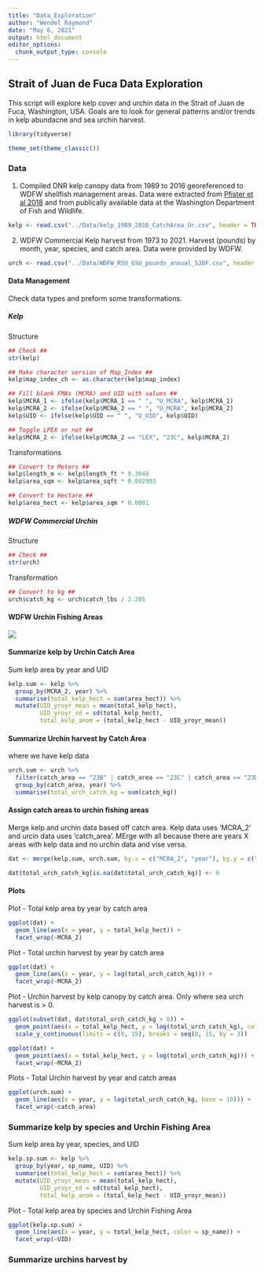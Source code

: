 ```yaml
---
title: "Data_Exploration"
author: "Wendel Raymond"
date: "May 6, 2021"
output: html_document
editor_options: 
  chunk_output_type: console
---
```

## Strait of Juan de Fuca Data Exploration
This script will explore kelp cover and urchin data in the Strait of Juan de Fuca, Washington, USA. Goals are to look for general patterns and/or trends in kelp abundacne and sea urchin harvest.

```r
library(tidyverse)

theme_set(theme_classic())
```

### Data
1) Compiled DNR kelp canopy data from 1989 to 2016 georeferenced to WDFW shellfish management areas. Data were extracted from [Pfister et al 2018](https://besjournals.onlinelibrary.wiley.com/doi/full/10.1111/1365-2745.12908) and from publically available data at the Washington Department of Fish and Wildlife.

```r
kelp <- read.csv("../Data/kelp_1989_2016_CatchArea_Ur.csv", header = TRUE, stringsAsFactors = FALSE)
```

2) WDFW Commercial Kelp harvest from 1973 to 2021. Harvest (pounds) by month, year, species, and catch area. Data were provided by WDFW.

```r
urch <- read.csv("../Data/WDFW_RSU_GSU_pounds_annual_SJDF.csv", header = TRUE, stringsAsFactors = FALSE)
```


#### Data Management
Check data types and preform some transformations.

##### Kelp
Structure
```r
## Check ##
str(kelp)

## Make character version of Map_Index ##
kelp$map_index_ch <- as.character(kelp$map_index)

## Fill blank FMAs (MCRA) and UID with values ##
kelp$MCRA_1 <- ifelse(kelp$MCRA_1 == " ", "U_MCRA", kelp$MCRA_1)
kelp$MCRA_2 <- ifelse(kelp$MCRA_2 == " ", "U_MCRA", kelp$MCRA_2)
kelp$UID <- ifelse(kelp$UID == " ", "U_UID", kelp$UID)

## Toggle LPEX or not ##
kelp$MCRA_2 <- ifelse(kelp$MCRA_2 == "LEX", "23C", kelp$MCRA_2)
```

Transformations
```r
## Convert to Meters ##
kelp$length_m <- kelp$length_ft * 0.3048
kelp$area_sqm <- kelp$area_sqft * 0.092903

## Convert to Hectare ##
kelp$area_hect <- kelp$area_sqm * 0.0001
```

##### WDFW Commercial Urchin

Structure
```r
## Check ##
str(urch)
```

Transformation
```r
## Convert to kg ##
urch$catch_kg <- urch$catch_lbs / 2.205
```

#### WDFW Urchin Fishing Areas
![](https://wdfw.wa.gov/sites/default/files/styles/page_body_full_width/public/2019-02/urchin.jpg?itok=rIFNmA9l)

#### Summarize kelp by Urchin Catch Area

Sum kelp area by year and UID
```r
kelp.sum <- kelp %>% 
  group_by(MCRA_2, year) %>% 
  summarise(total_kelp_hect = sum(area_hect)) %>% 
  mutate(UID_yroyr_mean = mean(total_kelp_hect),
         UID_yroyr_sd = sd(total_kelp_hect),
         total_kelp_anom = (total_kelp_hect - UID_yroyr_mean))
```

#### Summarize Urchin harvest by Catch Area
where we have kelp data
```r
urch.sum <- urch %>% 
  filter(catch_area == "23B" | catch_area == "23C" | catch_area == "23D" | catch_area == "29") %>% 
  group_by(catch_area, year) %>%
  summarise(total_urch_catch_kg = sum(catch_kg))
```

#### Assign catch areas to urchin fishing areas
Merge kelp and urchin data based off catch area. Kelp data uses 'MCRA_2' and urcin data uses 'catch_area'. MErge with all because there are years X areas with kelp data and no urchin data and vise versa.
```r
dat <- merge(kelp.sum, urch.sum, by.x = c("MCRA_2", "year"), by.y = c("catch_area", "year"), all = TRUE)

dat$total_urch_catch_kg[is.na(dat$total_urch_catch_kg)] <- 0
```

#### Plots

Plot - Total kelp area by year by catch area
```r
ggplot(dat) +
  geom_line(aes(x = year, y = total_kelp_hect)) +
  facet_wrap(~MCRA_2)
```

Plot - Total urchin harvest by year by catch area
```r
ggplot(dat) +
  geom_line(aes(x = year, y = log(total_urch_catch_kg))) +
  facet_wrap(~MCRA_2)
```

Plot - Urchin harvest by kelp canopy by catch area. Only where sea urch harvest is > 0.
```r
ggplot(subset(dat, dat$total_urch_catch_kg > 0)) +
  geom_point(aes(x = total_kelp_hect, y = log(total_urch_catch_kg), color = MCRA_2)) +
  scale_y_continuous(limits = c(0, 15), breaks = seq(0, 15, by = 3))
```

```r
ggplot(dat) +
  geom_point(aes(x = total_kelp_hect, y = log(total_urch_catch_kg))) +
  facet_wrap(~MCRA_2)
```

Plots - Total Urchin harvest by year and catch areas 
```r
ggplot(urch.sum) +
  geom_line(aes(x = year, y = log(total_urch_catch_kg, base = 10))) +
  facet_wrap(~catch_area)
```


### Summarize kelp by species and Urchin Fishing Area

Sum kelp area by year, species, and UID
```r
kelp.sp.sum <- kelp %>%
  group_by(year, sp_name, UID) %>% 
  summarise(total_kelp_hect = sum(area_hect)) %>% 
  mutate(UID_yroyr_mean = mean(total_kelp_hect),
         UID_yroyr_sd = sd(total_kelp_hect),
         total_kelp_anom = (total_kelp_hect - UID_yroyr_mean))
```

Plot - Total kelp area by species and Urchin Fishing Area 
```r
ggplot(kelp.sp.sum) +
  geom_line(aes(x = year, y = total_kelp_hect, color = sp_name)) +
  facet_wrap(~UID)
```

### Summarize urchins harvest by 